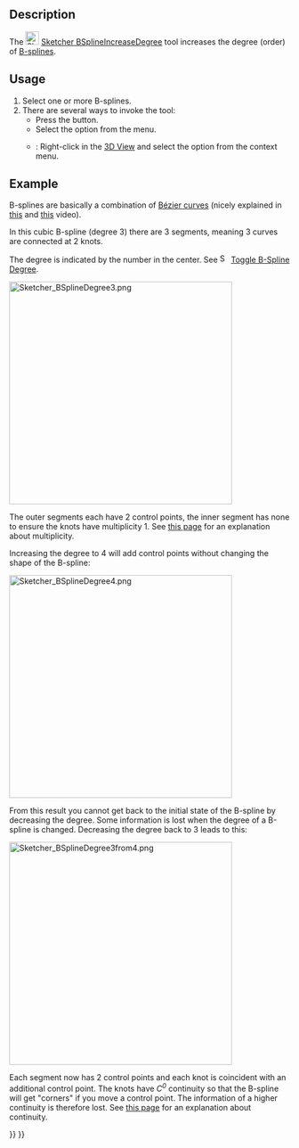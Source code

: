 <languages/>

{{Docnav
|[[Sketcher_BSplineConvertToNURBS|Geometry to B-Spline]]
|[[Sketcher_BSplineDecreaseDegree|Decrease B-Spline Degree]]
|[[Sketcher_Workbench|Sketcher]]
|IconL=Sketcher_BSplineConvertToNURBS.svg
|IconR=Sketcher_BSplineDecreaseDegree.svg
|IconC=Workbench_Sketcher.svg
}}

{{GuiCommand
|Name=Sketcher BSplineIncreaseDegree
|MenuLocation=Sketch → B-Spline Tools → Increase B-Spline Degree
|Workbenches=[[Sketcher_Workbench|Sketcher]]
|Version=0.17
|SeeAlso=[[Sketcher_BSplineDecreaseDegree|Sketcher BSplineDecreaseDegree]]
}}

==Description==

The [[Image:Sketcher_BSplineIncreaseDegree.svg|24px]] [[Sketcher_BSplineIncreaseDegree|Sketcher BSplineIncreaseDegree]] tool increases the degree (order) of [[B-Splines|B-splines]].

==Usage==

# Select one or more B-splines.
# There are several ways to invoke the tool:
#* Press the {{Button|[[Image:Sketcher_BSplineIncreaseDegree.svg|16px]] [[Sketcher_BSplineIncreaseDegree|Increase B-Spline Degree]]}} button.
#* Select the {{MenuCommand|Sketch → B-Spline Tools → [[Image:Sketcher_BSplineIncreaseDegree.svg|16px]] Increase B-Spline Degree}} option from the menu.
#* {{Version|1.0}}: Right-click in the [[3D_View|3D View]] and select the {{MenuCommand|[[Image:Sketcher_BSplineIncreaseDegree.svg|16px]] Increase B-Spline Degree}} option from the context menu.

==Example==

B-splines are basically a combination of [[B-Splines#B.C3.A9zier_curves|Bézier curves]] (nicely explained in [https://www.youtube.com/watch?v=bE1MrrqBAl8 this] and [https://www.youtube.com/watch?v=xXJylM2S72s this] video).

In this cubic B-spline (degree 3) there are 3 segments, meaning 3 curves are connected at 2 knots.

The degree is indicated by the number in the center. See [[File:Sketcher_BSplineDegree.svg|16px]] [[Sketcher_BSplineDegree|Toggle B-Spline Degree]].

[[File:Sketcher_BSplineDegree3.png|400px]]
{{Caption|B-spline with degree 3 and 2 knots that each have multiplicity 1.}}

The outer segments each have 2 control points, the inner segment has none to ensure the knots have multiplicity 1. See [[Sketcher_BSplineDecreaseKnotMultiplicity#Description|this page]] for an explanation about multiplicity.

Increasing the degree to 4 will add control points without changing the shape of the B-spline:

[[File:Sketcher_BSplineDegree4.png|400px]]
{{Caption|Same B-spline where the degree was changed from 3 to 4. Note that the knot multiplicity has also increased.}}

From this result you cannot get back to the initial state of the B-spline by decreasing the degree. Some information is lost when the degree of a B-spline is changed. Decreasing the degree back to 3 leads to this:

[[File:Sketcher_BSplineDegree3from4.png|400px]]
{{Caption|Same B-spline where the degree was changed back from 4 to 3. Note that the knot multiplicity has increased again. Depending on the B-spline, the algorithm to decrease the degree may add a lot of knots to preserve the shape as has happened here.}}

Each segment now has 2 control points and each knot is coincident with an additional control point. The knots have ''C<sup>0</sup>'' continuity so that the B-spline will get "corners" if you move a control point. The information of a higher continuity is therefore lost. See [[Sketcher_BSplineDecreaseKnotMultiplicity#Description|this page]] for an explanation about continuity.


{{Docnav
|[[Sketcher_BSplineConvertToNURBS|Geometry to B-Spline]]
|[[Sketcher_BSplineDecreaseDegree|Decrease B-Spline Degree]]
|[[Sketcher_Workbench|Sketcher]]
|IconL=Sketcher_BSplineConvertToNURBS.svg
|IconR=Sketcher_BSplineDecreaseDegree.svg
|IconC=Workbench_Sketcher.svg
}}

{{Sketcher_Tools_navi{{#translation:}}}}
{{Userdocnavi{{#translation:}}}}
